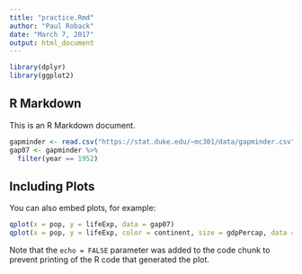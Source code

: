 ```yaml
---
title: "practice.Rmd"
author: "Paul Roback"
date: "March 7, 2017"
output: html_document
---
```


```r
library(dplyr)
library(ggplot2)
```

## R Markdown

This is an R Markdown document. 

```r
gapminder <- read.csv("https://stat.duke.edu/~mc301/data/gapminder.csv")
gap07 <- gapminder %>%
  filter(year == 1952)
```

## Including Plots

You can also embed plots, for example:

```r
qplot(x = pop, y = lifeExp, data = gap07)
qplot(x = pop, y = lifeExp, color = continent, size = gdpPercap, data = gap07)
```

Note that the `echo = FALSE` parameter was added to the code chunk to prevent printing of the R code that generated the plot.
